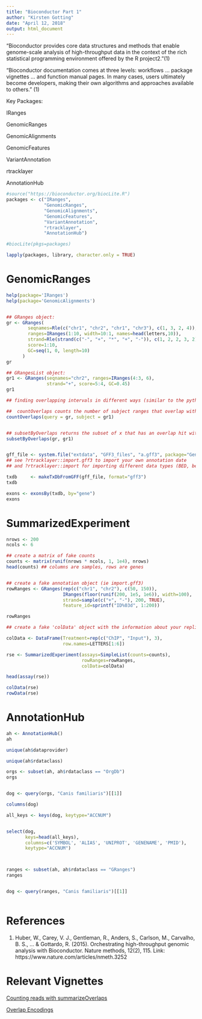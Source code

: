 ```yaml
---
title: "Bioconductor Part 1"
author: "Kirsten Gotting"
date: "April 12, 2018"
output: html_document
---
```


"Bioconductor provides core data structures and methods that enable genome-scale analysis of high-throughput data in the context of the rich statistical programming environment offered by the R project2."(1)


"Bioconductor documentation comes at three levels: workflows ... package vignettes ...  and function manual pages. In many cases, users ultimately become developers, making their own algorithms and approaches available to others." (1)

Key Packages:

IRanges

GenomicRanges

GenomicAlignments

GenomicFeatures

VariantAnnotation

rtracklayer

AnnotationHub

```r

#source("https://bioconductor.org/biocLite.R")
packages <- c("IRanges", 
              "GenomicRanges", 
              "GenomicAlignments", 
              "GenomicFeatures", 
              "VariantAnnotation", 
              "rtracklayer", 
              "AnnotationHub")

#biocLite(pkgs=packages)

lapply(packages, library, character.only = TRUE)

```

# GenomicRanges

```r
help(package='IRanges')
help(package='GenomicAlignments')


## GRanges object:
gr <- GRanges(
        seqnames=Rle(c("chr1", "chr2", "chr1", "chr3"), c(1, 3, 2, 4)),
        ranges=IRanges(1:10, width=10:1, names=head(letters,10)),
        strand=Rle(strand(c("-", "+", "*", "+", "-")), c(1, 2, 2, 3, 2)),
        score=1:10,
        GC=seq(1, 0, length=10)
      )
gr

## GRangesList object:
gr1 <- GRanges(seqnames="chr2", ranges=IRanges(4:3, 6),
               strand="+", score=5:4, GC=0.45)
gr1

## finding overlapping intervals in different ways (similar to the python package HTseq)

##  countOverlaps counts the number of subject ranges that overlap with the query range
countOverlaps(query = gr, subject = gr1)


## subsetByOverlaps returns the subset of x that has an overlap hit with a range in ranges using the specified findOverlaps parameters
subsetByOverlaps(gr, gr1)


gff_file <- system.file("extdata", "GFF3_files", "a.gff3", package="GenomicFeatures")
## see ?rtracklayer::import.gff3 to import your own annotation date
## and ?rtracklayer::import for importing different data types (BED, bedGraph, WIG, BigWig)

txdb     <- makeTxDbFromGFF(gff_file, format="gff3")
txdb 

exons <- exonsBy(txdb, by="gene")
exons

```

# SummarizedExperiment

```r

nrows <- 200
ncols <- 6

## create a matrix of fake counts
counts <- matrix(runif(nrows * ncols, 1, 1e4), nrows)
head(counts) ## columns are samples, rows are genes


## create a fake annotation object (ie import.gff3)
rowRanges <- GRanges(rep(c("chr1", "chr2"), c(50, 150)),
                     IRanges(floor(runif(200, 1e5, 1e6)), width=100),
                     strand=sample(c("+", "-"), 200, TRUE),
                     feature_id=sprintf("ID%03d", 1:200))

rowRanges

## create a fake 'colData' object with the information about your replicates/treatments

colData <- DataFrame(Treatment=rep(c("ChIP", "Input"), 3),
                     row.names=LETTERS[1:6])

rse <- SummarizedExperiment(assays=SimpleList(counts=counts),
                            rowRanges=rowRanges, 
                            colData=colData)

head(assay(rse))

colData(rse)
rowData(rse)

```

# AnnotationHub

```r


ah <- AnnotationHub()
ah

unique(ah$dataprovider)

unique(ah$rdataclass)

orgs <- subset(ah, ah$rdataclass == "OrgDb")
orgs


dog <- query(orgs, "Canis familiaris")[[1]]

columns(dog)

all_keys <- keys(dog, keytype="ACCNUM")


select(dog, 
       keys=head(all_keys), 
       columns=c('SYMBOL', 'ALIAS', 'UNIPROT', 'GENENAME', 'PMID'), 
       keytype="ACCNUM")



ranges <- subset(ah, ah$rdataclass == "GRanges")
ranges


dog <- query(ranges, "Canis familiaris")[[1]]



```

# References
1. Huber, W., Carey, V. J., Gentleman, R., Anders, S., Carlson, M., Carvalho, B. S., ... & Gottardo, R. (2015). Orchestrating high-throughput genomic analysis with Bioconductor. Nature methods, 12(2), 115.
Link: https://www.nature.com/articles/nmeth.3252


# Relevant Vignettes
[Counting reads with summarizeOverlaps](https://bioconductor.org/packages/release/bioc/vignettes/GenomicAlignments/inst/doc/summarizeOverlaps.pdf)

[Overlap Encodings](https://www.bioconductor.org/packages/release/bioc/vignettes/GenomicAlignments/inst/doc/OverlapEncodings.pdf)
